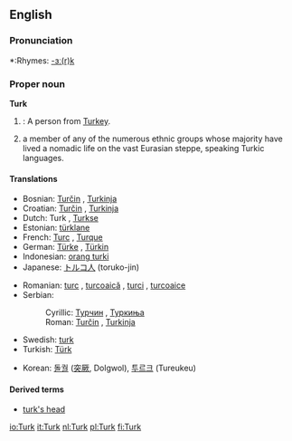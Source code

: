 {{see|turk|Türk}}
==English==

===Pronunciation===
*:Rhymes: [[Rhymes:English:-ɜː(r)k|-ɜː(r)k]]

===Proper noun===
'''Turk'''

# {{colloquial}}: A person from [[Turkey]].
# a member of any of the numerous ethnic groups whose majority have lived a nomadic life on the vast Eurasian steppe, speaking Turkic languages.

====Translations====
{{trans-top|Turkish nationals}}
*Bosnian: [[Turčin]] {{m}}, [[Turkinja]] {{f}}
*Croatian: [[Turčin]] {{m}}, [[Turkinja]] {{f}}
*Dutch: Turk {{m}}, [[Turkse]] {{f}}
*Estonian: [[türklane]]
*French: [[Turc]] {{m}}, [[Turque]] {{f}}
*German: [[Türke]] {{m}}, [[Türkin]] {{f}}
*Indonesian: [[orang turki]]
*Japanese: [[トルコ人]] (toruko-jin)
{{trans-mid}}
*Romanian: [[turc]] {{m}}, [[turcoaică]] {{f}}, [[turci]] {{m}} {{p}}, [[turcoaice]] {{f}} {{p}}
*Serbian:
*:Cyrillic: [[Турчин]] {{m}}, [[Туркиња]] {{f}}
*:Roman: [[Turčin]] {{m}}, [[Turkinja]] {{f}}
*Swedish: [[turk]] {{c}}
*Turkish: [[Türk]]
{{trans-bottom}}

{{trans-top|Turkic speakers}}
*Korean: [[돌궐]] ([[突]][[厥]], Dolgwol), [[투르크]] (Tureukeu)
{{trans-mid}}
{{trans-bottom}}

====Derived terms====
* [[turk's head]]

[[io:Turk]]
[[it:Turk]]
[[nl:Turk]]
[[pl:Turk]]
[[fi:Turk]]